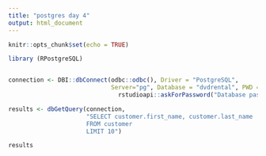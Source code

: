 ```yaml
---
title: "postgres day 4"
output: html_document
---
```


```r
knitr::opts_chunk$set(echo = TRUE)
```

```r
library (RPostgreSQL)


connection <- DBI::dbConnect(odbc::odbc(), Driver = "PostgreSQL",
                             Server="pg", Database = "dvdrental", PWD =
                               rstudioapi::askForPassword("Database password: "))

results <- dbGetQuery(connection,
                      "SELECT customer.first_name, customer.last_name
                      FROM customer
                      LIMIT 10")
```

```r
results
```

